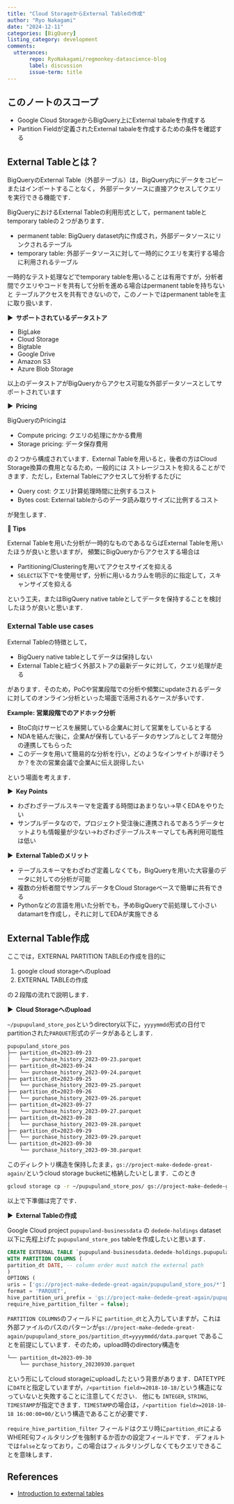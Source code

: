 ```yaml
---
title: "Cloud StorageからExternal Tableの作成"
author: "Ryo Nakagami"
date: "2024-12-11"
categories: [BigQuery]
listing_category: development
comments:
  utterances:
       repo: RyoNakagami/regmonkey-datascience-blog
       label: discussion
       issue-term: title
---
```


## このノートのスコープ

- Google Cloud StorageからBigQuery上にExternal tabaleを作成する
- Partition Fieldが定義されたExternal tabaleを作成するための条件を確認する

## External Tableとは？

BigQueryのExternal Table（外部テーブル）は，BigQuery内にデータをコピーまたはインポートすることなく，
外部データソースに直接アクセスしてクエリを実行できる機能です．

BigQueryにおけるExternal Tableの利用形式として，permanent tableとtemporary tableの２つがあります．

- permanent table: BigQuery dataset内に作成され，外部データソースにリンクされるテーブル
- temporary table: 外部データソースに対して一時的にクエリを実行する場合に利用されるテーブル

一時的なテスト処理などでtemporary tableを用いることは有用ですが，分析者間でクエリやコードを共有して分析を進める場合はpermanent tableを持ちないと
テーブルアクセスを共有できないので，このノートではpermanent tableを主に取り扱います．

<strong > &#9654;&nbsp; サポートされているデータストア</strong>


- BigLake
- Cloud Storage
- Bigtable
- Google Drive
- Amazon S3
- Azure Blob Storage

以上のデータストアがBigQueryからアクセス可能な外部データソースとしてサポートされています

<strong > &#9654;&nbsp; Pricing</strong>

BigQueryのPricingは

- Compute pricing: クエリの処理にかかる費用
- Storage pricing: データ保存費用

の２つから構成されています．External Tableを用いると，後者の方はCloud Storage換算の費用となるため，一般的には
ストレージコストを抑えることができます．ただし，External Tableにアクセスして分析するたびに

- Query cost: クエリ計算処理時間に比例するコスト
- Bytes cost: External tableからのデータ読み取りサイズに比例するコスト

が発生します．

<div class="blog-custom-border">
<strong >📘 Tips</strong> <br>

External Tableを用いた分析が一時的なものであるならばExternal Tableを用いたほうが良いと思いますが，
頻繁にBigQueryからアクセスする場合は

- Partitioning/Clusteringを用いてアクセスサイズを抑える
- `SELECT`以下で`*`を使用せず，分析に用いるカラムを明示的に指定して，スキャンサイズを抑える

という工夫，またはBigQuery native tableとしてデータを保持することを検討したほうが良いと思います．

</div>

### External Table use cases

External Tableの特徴として，

- BigQuery native tableとしてデータは保持しない
- External Tableと紐づく外部ストアの最新データに対して，クエリ処理が走る

があります．そのため，PoCや営業段階での分析や頻繁にupdateされるデータに対してのオンライン分析といった場面で活用されるケースが多いです．


<div class="blog-custom-border">
<strong >Example: 営業段階でのアドホック分析</strong> <br>

- BtoC向けサービスを展開している企業Aに対して営業をしているとする
- NDAを結んだ後に，企業Aが保有しているデータのサンプルとして２年間分の連携してもらった
- このデータを用いて簡易的な分析を行い，どのようなインサイトが導けそうか？を次の営業会議で企業Aに伝え説得したい

という場面を考えます．

<strong > &#9654;&nbsp; Key Points</strong>

- わざわざテーブルスキーマを定義する時間はあまりない→早くEDAをやりたい
- サンプルデータなので，プロジェクト受注後に連携されるであろうデータセットよりも情報量が少ない→わざわざテーブルスキーマしても再利用可能性は低い

<strong > &#9654;&nbsp; External Tableのメリット</strong>

- テーブルスキーマをわざわざ定義しなくても，BigQueryを用いた大容量のデータに対しての分析が可能
- 複数の分析者間でサンプルデータをCloud Storageベースで簡単に共有できる
- Pythonなどの言語を用いた分析でも，予めBigQueryで前処理して小さいdatamartを作成し，それに対してEDAが実施できる

</div>

## External Table作成

ここでは，EXTERNAL PARTITION TABLEの作成を目的に

1. google cloud storageへのupload
2. EXTERNAL TABLEの作成

の２段階の流れで説明します．

<strong > &#9654;&nbsp; Cloud Storageへのupload</strong>

`~/pupupuland_store_pos`というdirectory以下に，`yyyymmdd`形式の日付でpartitionされた`PARQUET`形式のデータがあるとします．

```.bash
pupupuland_store_pos
├── partition_dt=2023-09-23
│   └── purchase_history_2023-09-23.parquet
├── partition_dt=2023-09-24
│   └── purchase_history_2023-09-24.parquet
├── partition_dt=2023-09-25
│   └── purchase_history_2023-09-25.parquet
├── partition_dt=2023-09-26
│   └── purchase_history_2023-09-26.parquet
├── partition_dt=2023-09-27
│   └── purchase_history_2023-09-27.parquet
├── partition_dt=2023-09-28
│   └── purchase_history_2023-09-28.parquet
├── partition_dt=2023-09-29
│   └── purchase_history_2023-09-29.parquet
└── partition_dt=2023-09-30
    └── purchase_history_2023-09-30.parquet
```

このディレクトリ構造を保持したまま，`gs://project-make-dedede-great-again/`というcloud storage bucketに格納したいとします．このとき

```.bash
gcloud storage cp -r ~/pupupuland_store_pos/ gs://project-make-dedede-great-again/
```

以上で下準備は完了です．

<strong > &#9654;&nbsp; External Tableの作成</strong>

Google Cloud project `pupupuland-businessdata` の `dedede-holdings` dataset以下に先程上げた `pupupuland_store_pos` tableを作成したいと思います． 

```.sql
CREATE EXTERNAL TABLE `pupupuland-businessdata.dedede-holdings.pupupuland_store_pos`
WITH PARTITION COLUMNS (
partition_dt DATE, -- column order must match the external path
)
OPTIONS (
uris = ['gs://project-make-dedede-great-again/pupupuland_store_pos/*'],
format = 'PARQUET',
hive_partition_uri_prefix = 'gs://project-make-dedede-great-again/pupupuland_store_pos',
require_hive_partition_filter = false);
```

`PARTITION COLUMNS`のフィールドに `partition_dt`と入力していますが，これは外部ファイルのパスのパターンが`gs://project-make-dedede-great-again/pupupuland_store_pos/partition_dt=yyyymmdd/data.parquet`
であることを前提にしています．そのため，upload時のdirectory構造を

```.bash
└── partition_dt=2023-09-30
    └── purchase_history_20230930.parquet
```

という形にしてcloud storageにuploadしたという背景があります．DATETYPEに`DATE`と指定していますが，`/<partition field>=2018-10-18/`という構造になっていないと失敗することに注意してください．
他にも `INTEGER`, `STRING`, `TIMESTAMP`が指定できます．`TIMESTAMP`の場合は，`/<partition field>=2018-10-18 16:00:00+00/`という構造であることが必要です．

`require_hive_partition_filter` フィールドはクエリ時に`partition_dt`によるWHERE句フィルタリングを強制するか否かの設定フィールドです．
デフォルトでは`false`となっており，この場合はフィルタリングしなくてもクエリできることを意味します．


References
----------
- [Introduction to external tables](https://cloud.google.com/bigquery/docs/external-tables)